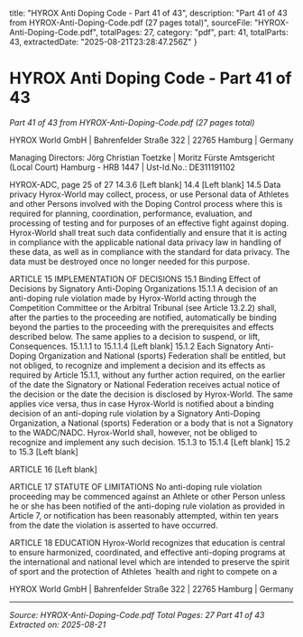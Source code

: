   title: "HYROX Anti Doping Code - Part 41 of 43",
  description: "Part 41 of 43 from HYROX-Anti-Doping-Code.pdf (27 pages total)",
  sourceFile: "HYROX-Anti-Doping-Code.pdf",
  totalPages: 27,
  category: "pdf",
  part: 41,
  totalParts: 43,
  extractedDate: "2025-08-21T23:28:47.256Z"
}

# HYROX Anti Doping Code - Part 41 of 43

*Part 41 of 43 from HYROX-Anti-Doping-Code.pdf (27 pages total)*

HYROX World GmbH | Bahrenfelder Straße 322 | 22765 Hamburg | Germany

Managing Directors: Jörg Christian Toetzke | Moritz Fürste
Amtsgericht (Local Court) Hamburg - HRB 1447 | Ust-Id.No.: DE311191102

HYROX-ADC, page 25 of 27
14.3.6 [Left blank]
14.4 [Left blank]
14.5 Data privacy
Hyrox-World may collect, process, or use Personal data of Athletes and other Persons
involved with the Doping Control process where this is required for planning,
coordination, performance, evaluation, and processing of testing and for purposes of
an effective fight against doping. Hyrox-World shall treat such data confidentially and
ensure that it is acting in compliance with the applicable national data privacy law in
handling of these data, as well as in compliance with the standard for data privacy.
The data must be destroyed once no longer needed for this purpose.

ARTICLE 15 IMPLEMENTATION OF DECISIONS
15.1 Binding Effect of Decisions by Signatory Anti-Doping Organizations
15.1.1 A decision of an anti-doping rule violation made by Hyrox-World acting through the
Competition Committee or the Arbitral Tribunal (see Article 13.2.2) shall, after the
parties to the proceeding are notified, automatically be binding beyond the parties to
the proceeding with the prerequisites and effects described below. The same applies
to a decision to suspend, or lift, Consequences.
15.1.1.1 to 15.1.1.4 [Left blank]
15.1.2 Each Signatory Anti-Doping Organization and National (sports) Federation shall be
entitled, but not obliged, to recognize and implement a decision and its effects as
required by Article 15.1.1, without any further action required, on the earlier of the date
the Signatory or National Federation receives actual notice of the decision or the date
the decision is disclosed by Hyrox-World. The same applies vice versa, thus in case
Hyrox-World is notified about a binding decision of an anti-doping rule violation by a
Signatory Anti-Doping Organization, a National (sports) Federation or a body that is
not a Signatory to the WADC/NADC. Hyrox-World shall, however, not be obliged to
recognize and implement any such decision.
15.1.3 to 15.1.4 [Left blank]
15.2 to 15.3 [Left blank]

ARTICLE 16 [Left blank]

ARTICLE 17 STATUTE OF LIMITATIONS
No anti-doping rule violation proceeding may be commenced against an Athlete or other
Person unless he or she has been notified of the anti-doping rule violation as provided in
Article 7, or notification has been reasonably attempted, within ten years from the date the
violation is asserted to have occurred.

ARTICLE 18 EDUCATION
Hyrox-World recognizes that education is central to ensure harmonized, coordinated, and
effective anti-doping programs at the international and national level which are intended to
preserve the spirit of sport and the protection of Athletes ́ health and right to compete on a

HYROX World GmbH | Bahrenfelder Straße 322 | 22765 Hamburg | Germany

---

*Source: HYROX-Anti-Doping-Code.pdf*
*Total Pages: 27*
*Part 41 of 43*
*Extracted on: 2025-08-21*
